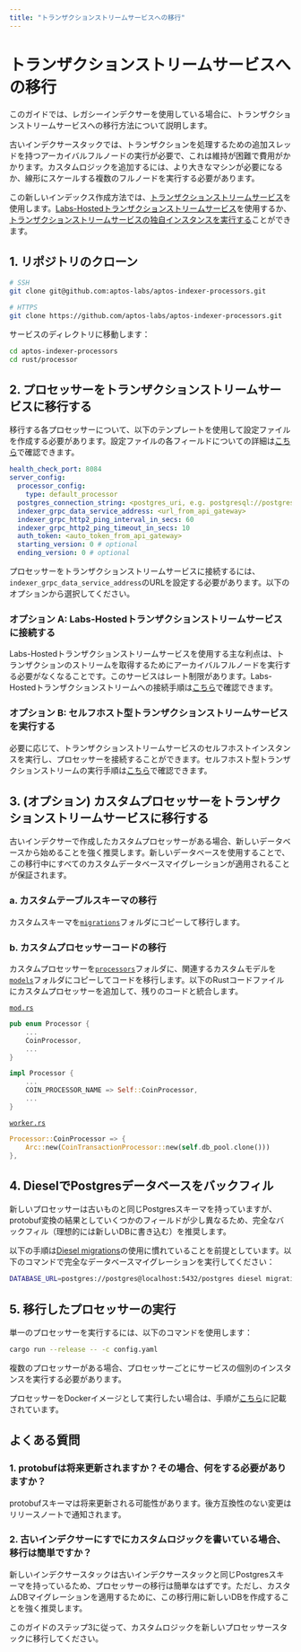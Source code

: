 ```yaml
---
title: "トランザクションストリームサービスへの移行"
---
```


# トランザクションストリームサービスへの移行

このガイドでは、レガシーインデクサーを使用している場合に、トランザクションストリームサービスへの移行方法について説明します。

古いインデクサースタックでは、トランザクションを処理するための追加スレッドを持つアーカイバルフルノードの実行が必要で、これは維持が困難で費用がかかります。カスタムロジックを追加するには、より大きなマシンが必要になるか、線形にスケールする複数のフルノードを実行する必要があります。

この新しいインデックス作成方法では、[トランザクションストリームサービス](../txn-stream.mdx)を使用します。[Labs-Hostedトランザクションストリームサービス](../aptos-hosted.mdx)を使用するか、[トランザクションストリームサービスの独自インスタンスを実行する](../self-hosted.mdx)ことができます。

## 1. リポジトリのクローン

```bash filename="Terminal"
# SSH
git clone git@github.com:aptos-labs/aptos-indexer-processors.git

# HTTPS
git clone https://github.com/aptos-labs/aptos-indexer-processors.git
```

サービスのディレクトリに移動します：

```bash filename="Terminal"
cd aptos-indexer-processors
cd rust/processor
```

## 2. プロセッサーをトランザクションストリームサービスに移行する

移行する各プロセッサーについて、以下のテンプレートを使用して設定ファイルを作成する必要があります。設定ファイルの各フィールドについての詳細は[こちら](../self-hosted.mdx#configuration)で確認できます。

```yaml filename="config.yaml"
health_check_port: 8084
server_config:
  processor_config:
    type: default_processor
  postgres_connection_string: <postgres_uri, e.g. postgresql://postgres:@localhost:5432/indexer>
  indexer_grpc_data_service_address: <url_from_api_gateway>
  indexer_grpc_http2_ping_interval_in_secs: 60
  indexer_grpc_http2_ping_timeout_in_secs: 10
  auth_token: <auto_token_from_api_gateway>
  starting_version: 0 # optional
  ending_version: 0 # optional
```

プロセッサーをトランザクションストリームサービスに接続するには、`indexer_grpc_data_service_address`のURLを設定する必要があります。以下のオプションから選択してください。

### オプション A: Labs-Hostedトランザクションストリームサービスに接続する

Labs-Hostedトランザクションストリームサービスを使用する主な利点は、トランザクションのストリームを取得するためにアーカイバルフルノードを実行する必要がなくなることです。このサービスはレート制限があります。Labs-Hostedトランザクションストリームへの接続手順は[こちら](../aptos-hosted.mdx)で確認できます。

### オプション B: セルフホスト型トランザクションストリームサービスを実行する

必要に応じて、トランザクションストリームサービスのセルフホストインスタンスを実行し、プロセッサーを接続することができます。セルフホスト型トランザクションストリームの実行手順は[こちら](../self-hosted.mdx)で確認できます。

## 3. (オプション) カスタムプロセッサーをトランザクションストリームサービスに移行する

古いインデクサーで作成したカスタムプロセッサーがある場合、新しいデータベースから始めることを強く推奨します。新しいデータベースを使用することで、この移行中にすべてのカスタムデータベースマイグレーションが適用されることが保証されます。

### a. カスタムテーブルスキーマの移行

カスタムスキーマを[`migrations`](https://github.com/aptos-labs/aptos-indexer-processors/tree/main/rust/processor/src/db/postgres/migrations)フォルダにコピーして移行します。

### b. カスタムプロセッサーコードの移行

カスタムプロセッサーを[`processors`](https://github.com/aptos-labs/aptos-indexer-processors/tree/main/rust/processor)フォルダに、関連するカスタムモデルを[`models`](https://github.com/aptos-labs/aptos-indexer-processors/tree/main/rust/processor/src/db/common/models)フォルダにコピーしてコードを移行します。以下のRustコードファイルにカスタムプロセッサーを追加して、残りのコードと統合します。

[`mod.rs`](https://github.com/aptos-labs/aptos-indexer-processors/blob/main/rust/processor/src/processors/mod.rs)

```rust filename="mod.rs"
pub enum Processor {
    ...
    CoinProcessor,
    ...
}

impl Processor {
    ...
    COIN_PROCESSOR_NAME => Self::CoinProcessor,
    ...
}
```

[`worker.rs`](https://github.com/aptos-labs/aptos-indexer-processors/blob/main/rust/processor/src/worker.rs)

```rust filename="worker.rs"
Processor::CoinProcessor => {
    Arc::new(CoinTransactionProcessor::new(self.db_pool.clone()))
},
```

## 4. DieselでPostgresデータベースをバックフィル

新しいプロセッサーは古いものと同じPostgresスキーマを持っていますが、protobuf変換の結果としていくつかのフィールドが少し異なるため、完全なバックフィル（理想的には新しいDBに書き込む）を推奨します。

以下の手順は[Diesel migrations](https://docs.rs/diesel_migrations/latest/diesel_migrations/)の使用に慣れていることを前提としています。以下のコマンドで完全なデータベースマイグレーションを実行してください：

```bash filename="Terminal"
DATABASE_URL=postgres://postgres@localhost:5432/postgres diesel migration run
```

## 5. 移行したプロセッサーの実行

単一のプロセッサーを実行するには、以下のコマンドを使用します：

```bash filename="Terminal"
cargo run --release -- -c config.yaml
```

複数のプロセッサーがある場合、プロセッサーごとにサービスの個別のインスタンスを実行する必要があります。

プロセッサーをDockerイメージとして実行したい場合は、手順が[こちら](../self-hosted.mdx#run-with-docker)に記載されています。

## よくある質問

### 1. protobufは将来更新されますか？その場合、何をする必要がありますか？

protobufスキーマは将来更新される可能性があります。後方互換性のない変更はリリースノートで通知されます。

### 2. 古いインデクサーにすでにカスタムロジックを書いている場合、移行は簡単ですか？

新しいインデクサースタックは古いインデクサースタックと同じPostgresスキーマを持っているため、プロセッサーの移行は簡単なはずです。ただし、カスタムDBマイグレーションを適用するために、この移行用に新しいDBを作成することを強く推奨します。

このガイドのステップ3に従って、カスタムロジックを新しいプロセッサースタックに移行してください。
